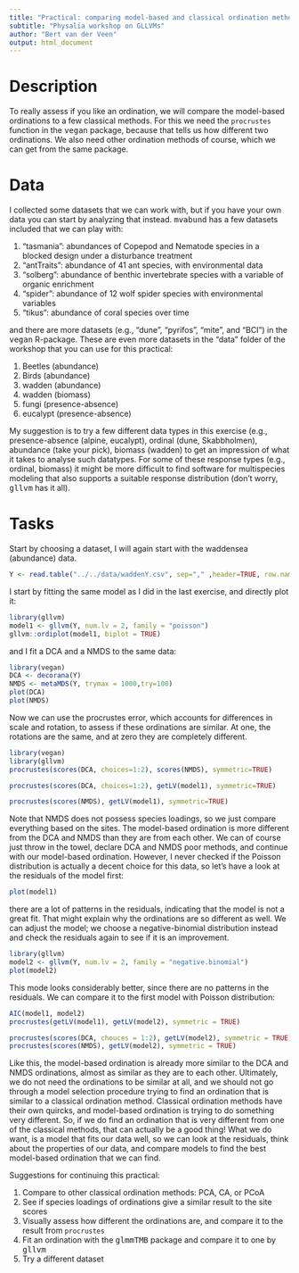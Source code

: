 ```yaml
---
title: "Practical: comparing model-based and classical ordination methods"
subtitle: "Physalia workshop on GLLVMs"
author: "Bert van der Veen"
output: html_document
---
```


# Description

To really assess if you like an ordination, we will compare the model-based ordinations to a few classical methods. For this we need the `procrustes` function in the <tt>vegan</tt> package, because that tells us how different two ordinations. We also need other ordination methods of course, which we can get from the same package. 

# Data

I collected some datasets that we can work with, but if you have your own data you can start by analyzing that instead. <tt>mvabund</tt> has a few datasets included that we can play with:

1. "tasmania": abundances of Copepod and Nematode species in a blocked design under a disturbance treatment
2. "antTraits": abundance of 41 ant species, with environmental data
3. "solberg": abundance of benthic invertebrate species with a variable of organic enrichment
4. "spider": abundance of 12 wolf spider species with environmental variables
5. "tikus":  abundance of coral species over time

and there are more datasets (e.g., "dune", "pyrifos", "mite", and "BCI") in the <tt>vegan</tt> R-package. These are even more datasets in the "data" folder of the workshop that you can use for this practical:

1. Beetles (abundance)
2. Birds (abundance)
3. wadden (abundance)
4. wadden (biomass)
4. fungi (presence-absence)
5. eucalypt (presence-absence)

My suggestion is to try a few different data types in this exercise (e.g., presence-absence (alpine, eucalypt), ordinal (dune, Skabbholmen), abundance (take your pick), biomass (wadden) to get an impression of what it takes to analyse such datatypes. For some of these response types (e.g., ordinal, biomass) it might be more difficult to find software for multispecies modeling that also supports a suitable response distribution (don't worry, <tt>gllvm</tt> has it all).

# Tasks

Start by choosing a dataset, I will again start with the waddensea (abundance) data.

```r
Y <- read.table("../../data/waddenY.csv", sep="," ,header=TRUE, row.names = 2)[,-1]
```

I start by fitting the same model as I did in the last exercise, and directly plot it:

```r
library(gllvm)
model1 <- gllvm(Y, num.lv = 2, family = "poisson")
gllvm::ordiplot(model1, biplot = TRUE)
```

and I fit a DCA and a NMDS to the same data:

```r
library(vegan)
DCA <- decorana(Y)
NMDS <- metaMDS(Y, trymax = 1000,try=100)
plot(DCA)
plot(NMDS)
```

Now we can use the procrustes error, which accounts for differences in scale and rotation, to assess if these ordinations are similar. At one, the rotations are the same, and at zero they are completely different.

```r
library(vegan)
library(gllvm)
procrustes(scores(DCA, choices=1:2), scores(NMDS), symmetric=TRUE)
```

```r
procrustes(scores(DCA, choices=1:2), getLV(model1), symmetric=TRUE)
```

```r
procrustes(scores(NMDS), getLV(model1), symmetric=TRUE)
```

Note that NMDS does not possess species loadings, so we just compare everything based on the sites. The model-based ordination is more different from the DCA and NMDS than they are from each other. We can of course just throw in the towel, declare DCA and NMDS poor methods, and continue with our model-based ordination. However, I never checked if the Poisson distribution is actually a decent choice for this data, so let's have a look at the residuals of the model first:

```r
plot(model1)
```

there are a lot of patterns in the residuals, indicating that the model is not a great fit. That might explain why the ordinations are so different as well. We can adjust the model; we choose a negative-binomial distribution instead and check the residuals again to see if it is an improvement.

```r
library(gllvm)
model2 <- gllvm(Y, num.lv = 2, family = "negative.binomial")
plot(model2)
```

This mode looks considerably better, since there are no patterns in the residuals. We can compare it to the first model with Poisson distribution:

```r
AIC(model1, model2)
procrustes(getLV(model1), getLV(model2), symmetric = TRUE)
```

```r
procrustes(scores(DCA, chouces = 1:2), getLV(model2), symmetric = TRUE)
procrustes(scores(NMDS), getLV(model2), symmetric = TRUE)
```

Like this, the model-based ordination is already more similar to the DCA and NMDS ordinations, almost as similar as they are to each other. Ultimately, we do not need the ordinations to be similar at all, and we should not go through a model selection procedure trying to find an ordination that is similar to a classical ordination method. Classical ordination methods have their own quircks, and model-based ordination is trying to do something very different. So, if we do find an ordination that is very different from one of the classical methods, that can actually be a good thing! What we do want, is a model that fits our data well, so we can look at the residuals, think about the properties of our data, and compare models to find the best model-based ordination that we can find.

Suggestions for continuing this practical: 

1) Compare to other classical ordination methods: PCA, CA, or PCoA
2) See if species loadings of ordinations give a similar result to the site scores
3) Visually assess how different the ordinations are, and compare it to the result from `procrustes`
4) Fit an ordination with the <tt>glmmTMB</tt> package and compare it to one by <tt>gllvm</tt>
5) Try a different dataset
